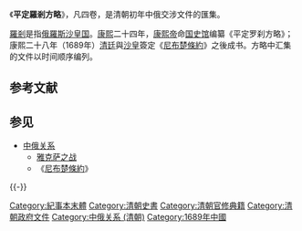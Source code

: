 《'''平定羅剎方略'''》，凡四卷，是清朝初年中俄交涉文件的匯集。

[[羅剎|羅剎]]是指[[俄羅斯沙皇国|俄羅斯沙皇国]]。[[康熙|康熙]]二十四年，[[康熙帝|康熙帝]]命[[国史馆|国史馆]]编纂《平定罗刹方略》；康熙二十八年（1689年）[[清廷|清廷]]與[[沙皇|沙皇]]簽定《[[尼布楚條約|尼布楚條約]]》之後成书。方略中汇集的文件以时间顺序编列。

== 参考文献 ==
{{Reflist}}

== 参见 ==
{{Portal box|俄罗斯|中国|国际关系}}
* [[中俄关系|中俄关系]]
** [[雅克萨之战|雅克萨之战]]
** 《[[尼布楚條約|尼布楚條約]]》

{{-}}
{{清朝欽定及奉敕編撰典籍|史}}

[[Category:紀事本末體|Category:紀事本末體]]
[[Category:清朝史書|Category:清朝史書]]
[[Category:清朝官修典籍|Category:清朝官修典籍]]
[[Category:清朝政府文件|Category:清朝政府文件]]
[[Category:中俄关系_(清朝)|Category:中俄关系 (清朝)]]
[[Category:1689年中國|Category:1689年中國]]